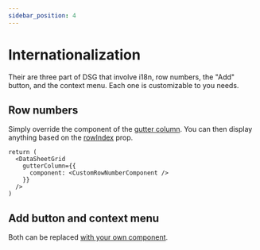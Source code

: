 ```yaml
---
sidebar_position: 4
---
```

# Internationalization

Their are three part of DSG that involve i18n, row numbers, the "Add" button, and the context menu. Each one is
customizable to you needs.

## Row numbers

Simply override the component of the [gutter column](../api-reference/props#guttercolumn).
You can then display anything based on the [rowIndex](../api-reference/cell-components#rowindex) prop.

```tsx
return (
  <DataSheetGrid
    gutterColumn={{
      component: <CustomRowNumberComponent />
    }}
  />
)
```

## Add button and context menu
Both can be replaced [with your own component](../api-reference/props#customizable-components).

